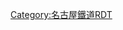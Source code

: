 <includeonly>{{名古屋鐵道RDT/{{{1}}}}}</includeonly>
<noinclude>{{documentation}}
[[Category:名古屋鐵道RDT]]</noinclude>